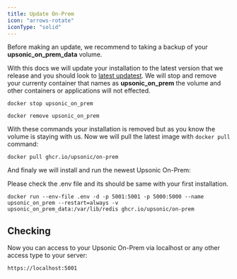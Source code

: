 ```yaml
---
title: Update On-Prem
icon: "arrows-rotate"
iconType: "solid"
---
```


<Warning>Before making an update, we recommend to taking a backup of your **upsonic_on_prem_data** volume.</Warning>


With this docs we will update your installation to the latest version that we release and you should look to [latest updatest](https://docs.upsonic.co/on-prem/what_news). We will stop and remove your currenty container that names as **upsonic_on_prem** the volume and other containers or applications will not effected.

```console
docker stop upsonic_on_prem
```

```console
docker remove upsonic_on_prem
```

With these commands your installation is removed but as you know the volume is staying with us. Now we will pull the latest image with `docker pull` command:

```console
docker pull ghcr.io/upsonic/on-prem
```

And finaly we will install and run the newest Upsonic On-Prem:

<Warning>Please check the .env file and its should be same with your first installation.</Warning>


```console
docker run --env-file .env -d -p 5001:5001 -p 5000:5000 --name upsonic_on_prem --restart=always -v upsonic_on_prem_data:/var/lib/redis ghcr.io/upsonic/on-prem

```

## Checking
Now you can access to your Upsonic On-Prem via localhost or any other access type to your server:

```console
https://localhost:5001
```
